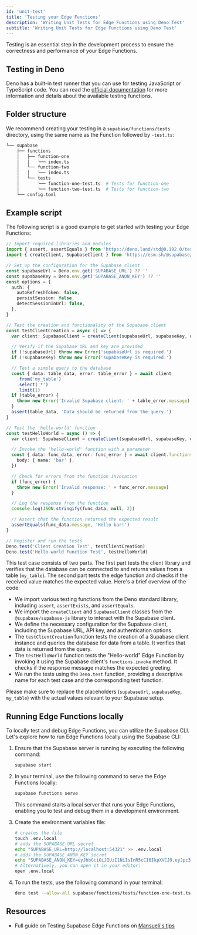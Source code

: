 ```yaml
---
id: 'unit-test'
title: 'Testing your Edge Functions'
description: 'Writing Unit Tests for Edge Functions using Deno Test'
subtitle: 'Writing Unit Tests for Edge Functions using Deno Test'
---
```


Testing is an essential step in the development process to ensure the correctness and performance of your Edge Functions.

## Testing in Deno

Deno has a built-in test runner that you can use for testing JavaScript or TypeScript code. You can read the [official documentation](https://docs.deno.com/runtime/manual/basics/testing/) for more information and details about the available testing functions.

## Folder structure

We recommend creating your testing in a `supabase/functions/tests` directory, using the same name as the Function followed by `-test.ts`:

```bash
└── supabase
    ├── functions
    │   ├── function-one
    │   │   └── index.ts
    │   └── function-two
    │   │   └── index.ts
    │   └── tests
    │       └── function-one-test.ts  # Tests for function-one
    │       └── function-two-test.ts  # Tests for function-two
    └── config.toml
```

## Example script

The following script is a good example to get started with testing your Edge Functions:

```typescript function-one-test.ts
// Import required libraries and modules
import { assert, assertEquals } from 'https://deno.land/std@0.192.0/testing/asserts.ts'
import { createClient, SupabaseClient } from 'https://esm.sh/@supabase/supabase-js@2.23.0'

// Set up the configuration for the Supabase client
const supabaseUrl = Deno.env.get('SUPABASE_URL') ?? ''
const supabaseKey = Deno.env.get('SUPABASE_ANON_KEY') ?? ''
const options = {
  auth: {
    autoRefreshToken: false,
    persistSession: false,
    detectSessionInUrl: false,
  },
}

// Test the creation and functionality of the Supabase client
const testClientCreation = async () => {
  var client: SupabaseClient = createClient(supabaseUrl, supabaseKey, options)

  // Verify if the Supabase URL and key are provided
  if (!supabaseUrl) throw new Error('supabaseUrl is required.')
  if (!supabaseKey) throw new Error('supabaseKey is required.')

  // Test a simple query to the database
  const { data: table_data, error: table_error } = await client
    .from('my_table')
    .select('*')
    .limit(1)
  if (table_error) {
    throw new Error('Invalid Supabase client: ' + table_error.message)
  }
  assert(table_data, 'Data should be returned from the query.')
}

// Test the 'hello-world' function
const testHelloWorld = async () => {
  var client: SupabaseClient = createClient(supabaseUrl, supabaseKey, options)

  // Invoke the 'hello-world' function with a parameter
  const { data: func_data, error: func_error } = await client.functions.invoke('hello-world', {
    body: { name: 'bar' },
  })

  // Check for errors from the function invocation
  if (func_error) {
    throw new Error('Invalid response: ' + func_error.message)
  }

  // Log the response from the function
  console.log(JSON.stringify(func_data, null, 2))

  // Assert that the function returned the expected result
  assertEquals(func_data.message, 'Hello bar!')
}

// Register and run the tests
Deno.test('Client Creation Test', testClientCreation)
Deno.test('Hello-world Function Test', testHelloWorld)
```

This test case consists of two parts. The first part tests the client library and verifies that the database can be connected to and returns values from a table (`my_table`). The second part tests the edge function and checks if the received value matches the expected value. Here's a brief overview of the code:

- We import various testing functions from the Deno standard library, including `assert`, `assertExists`, and `assertEquals`.
- We import the `createClient` and `SupabaseClient` classes from the `@supabase/supabase-js` library to interact with the Supabase client.
- We define the necessary configuration for the Supabase client, including the Supabase URL, API key, and authentication options.
- The `testClientCreation` function tests the creation of a Supabase client instance and queries the database for data from a table. It verifies that data is returned from the query.
- The `testHelloWorld` function tests the "Hello-world" Edge Function by invoking it using the Supabase client's `functions.invoke` method. It checks if the response message matches the expected greeting.
- We run the tests using the `Deno.test` function, providing a descriptive name for each test case and the corresponding test function.

<Admonition type="important">

Please make sure to replace the placeholders (`supabaseUrl`, `supabaseKey`, `my_table`) with the actual values relevant to your Supabase setup.

</Admonition>

## Running Edge Functions locally

To locally test and debug Edge Functions, you can utilize the Supabase CLI. Let's explore how to run Edge Functions locally using the Supabase CLI:

1. Ensure that the Supabase server is running by executing the following command:

   ```bash
   supabase start
   ```

2. In your terminal, use the following command to serve the Edge Functions locally:

   ```bash
   supabase functions serve
   ```

   This command starts a local server that runs your Edge Functions, enabling you to test and debug them in a development environment.

3. Create the environment variables file:

   ```bash
   # creates the file
   touch .env.local
   # adds the SUPABASE_URL secret
   echo "SUPABASE_URL=http://localhost:54321" >> .env.local
   # adds the SUPABASE_ANON_KEY secret
   echo "SUPABASE_ANON_KEY=eyJhbGciOiJIUzI1NiIsInR5cCI6IkpXVCJ9.eyJpc3MiOiJzdXBhYmFzZS1kZW1vIiwicm9sZSI6ImFub24iLCJleHAiOjE5ODM4MTI5OTZ9.CRXP1A7WOeoJeXxjNni43kdQwgnWNReilDMblYTn_I0" >> .env.local
   # Alternatively, you can open it in your editor:
   open .env.local
   ```

4. To run the tests, use the following command in your terminal:

   ```bash
   deno test --allow-all supabase/functions/tests/function-one-test.ts --env=.env.local
   ```

## Resources

- Full guide on Testing Supabase Edge Functions on [Mansueli's tips](https://blog.mansueli.com/testing-supabase-edge-functions-with-deno-test)
